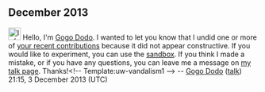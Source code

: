 <article id="41261848" title=User talk:Everyonethinksitisme>
	<talkpage id="41261848" title="User talk:Everyonethinksitisme">
== December 2013 ==

[[File:Information.svg|25px|alt=Information icon]] Hello, I'm [[User:Gogo Dodo|Gogo Dodo]]. I wanted to let you know that I undid one or more of [[Special:Contributions/Everyonethinksitisme|your recent contributions]] because it did not appear constructive. If you would like to experiment, you can use the [[WP:sandbox|sandbox]]. If you think I made a mistake, or if you have any questions, you can leave me a message on [[User_talk:Gogo Dodo|my talk page]]. Thanks!&lt;!-- Template:uw-vandalism1 --&gt; -- [[User:Gogo Dodo|Gogo Dodo]] ([[User talk:Gogo Dodo|talk]]) 21:15, 3 December 2013 (UTC)
	</talkpage>
</article>